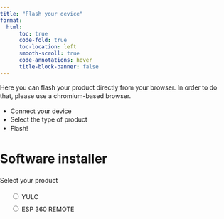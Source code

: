```yaml
---
title: "Flash your device"
format:
  html: 
      toc: true
      code-fold: true
      toc-location: left
      smooth-scroll: true
      code-annotations: hover
      title-block-banner: false
---
```



Here you can flash your product directly from your browser. In order to do that, please use a chromium-based browser.

- Connect your device
- Select the type of product
- Flash!

<html>
<body>
  <style>
    body {
      font-family: -apple-system, system-ui, BlinkMacSystemFont, "Segoe UI",
        Roboto, Ubuntu, sans-serif;
      padding: 0;
      margin: 0;
      line-height: 1.4;
    }
    .content {
      max-width: 600px;
      margin: 0 auto;
      padding: 12px;
    }
    h2 {
      margin-top: 2em;
    }
    h3 {
      margin-top: 1.5em;
    }
    a {
      color: #03a9f4;
    }
    .invisible {
      visibility: hidden;
    }
    .hidden {
      display: none;
    }
    esp-web-install-button[install-unsupported] {
      visibility: inherit;
    }
    .content pre {
      max-width: 100%;
      overflow-y: scroll;
    }
    .footer {
      margin-top: 24px;
      border-top: 1px solid #ccc;
      padding-top: 24px;
      text-align: center;
    }
    .footer .initiative {
      font-style: italic;
      margin-top: 16px;
    }
    table {
      border-spacing: 0;
    }
    td {
      padding: 8px;
      border-bottom: 1px solid #ccc;
    }
    .radios li {
      list-style: none;
      line-height: 2em;
    }
  </style>

<h1>Software installer</h1>
<script type="module" src="https://unpkg.com/esp-web-tools@10/dist/web/install-button.js?module"></script>


 <!-- Selezioni del prodotto (si può modificare aggiungendo scelte)-->
<p>Select your product</p>
<ul class="radios">
  <li>
    <label><input type="radio" name="type" value="yulc" /> YULC</label>
  </li>
  <li>
    <label><input type="radio" name="type" value="esp360remote" /> ESP 360 REMOTE</label>
  </li>

  <!-- Drop Down menu con le opzioni in base al prodotto selezionato -->
<select name="Software" id="software" hidden="hidden">
</select>


  <!-- Script per gestire in maniera dinamica il software (Si può modificare)-->
<script>

  const options = {
    yulc: [
      { value: 'WLED_0.15.0-b5_AR_MR', text: 'WLED' },
      { value: 'ESPHome', text: 'ESPHOME' }
    ],
    esp360remote: [
      { value: 'Another_Option', text: 'Another Option' },
      { value: 'More_Options', text: 'More Options' }
    ]
  };

  function updateSelect(productType) {
    const select = document.getElementById('software');

    select.hidden = false; // Mostrare la select

    select.innerHTML = ''; // Svuotare le opzioni esistenti

    options[productType].forEach(option => { // Aggiungere le nuove opzioni in base al prodotto selezionato
      const opt = document.createElement('option');
      opt.value = option.value;
      opt.textContent = option.text;
      select.appendChild(opt);
    });
  }

  // Aggiungere un listener ai radio buttons
  document.querySelectorAll('input[name="type"]').forEach(radio => {
    radio.addEventListener('change', function() {
      updateSelect(this.value);
    });
  });

</script>


</ul>
<p class="button-row" align="center">
  <esp-web-install-button class="invisible"></esp-web-install-button>
</p>

 <!-- Script per scegliere manifest-->
<script>
  document.querySelectorAll('input[name="type"]').forEach(radio =>
    radio.addEventListener("change", () => {

      let element = document.getElementById("software");
      element.removeAttribute("hidden");

      const button = document.querySelector('esp-web-install-button');
      button.manifest = `../../Software/manifest_${radio.value}_${element.value}.json`;
      button.classList.remove('invisible');
    }
  ));
</script>

</body>
</html>